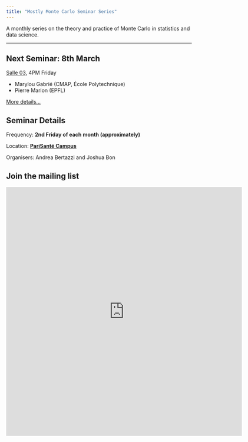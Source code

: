 ```yaml
---
title: "Mostly Monte Carlo Seminar Series"
---
```


A monthly series on the theory and practice of Monte Carlo in statistics and data science.

------------------------------------------------------------------------

::: callout-note
## Next Seminar: 8th March

[Salle 03](psc_rooms.qmd), 4PM Friday

-   Marylou Gabrié (CMAP, École Polytechnique)
-   Pierre Marion (EPFL)

[More details...](sem/s2024_03.qmd)
:::

## Seminar Details

Frequency: **2nd Friday of each month (approximately)**

Location: [**PariSanté Campus**](https://maps.app.goo.gl/cpFoxoZgbT6HCV6x9)

Organisers: Andrea Bertazzi and Joshua Bon

## Join the mailing list

<iframe src="https://docs.google.com/forms/d/e/1FAIpQLSeYfJCkKc8sO4SR8qemic3ctTwcoRcmCrapRHIIT-BFA3-pEA/viewform?embedded=true" width="640" height="676" frameborder="0" marginheight="0" marginwidth="0">

Loading...

</iframe>
